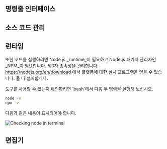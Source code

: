
## 명령줄 인터페이스

<CliSetup />

## 소스 코드 관리

<GitSetup />

## 런타임

또한 코드를 실행하려면 Node.js _runtime_이 필요하고 Node.js 패키지 관리자인 _NPM_이 필요합니다.
제3자 종속성을 관리합니다. https://nodejs.org/en/download 에서 플랫폼에 대한 설치 프로그램을 얻을 수 있습니다.
둘 다 설치합니다.

도구를 사용할 수 있는지 확인하려면 'bash'에서 다음 두 명령을 실행해 보십시오.

```bash
node -v
npm -v
```

다음과 같은 내용이 표시되어야 합니다.

![Checking node in terminal](node.webp)

## 편집기

<VSCodeSetup />

